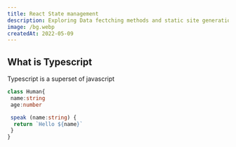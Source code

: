 ```yaml
---
title: React State management
description: Exploring Data fectching methods and static site generation features in next js
image: /bg.webp
createdAt: 2022-05-09
---
```


## What is Typescript

Typescript is a superset of javascript

```ts:human.ts showLineNumbers
class Human{
 name:string
 age:number

 speak (name:string) {
  return `Hello ${name}`
 }
}
```
